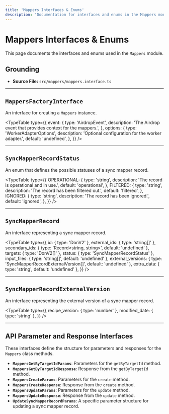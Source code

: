 ```yaml
---
title: 'Mappers Interfaces & Enums'
description: 'Documentation for interfaces and enums in the Mappers module.'
---
```



# Mappers Interfaces & Enums

This page documents the interfaces and enums used in the `Mappers` module.

## Grounding

- **Source File:** `src/mappers/mappers.interface.ts`

---

## `MappersFactoryInterface`

An interface for creating a `Mappers` instance.

<TypeTable
  type={{
    event: {
      type: 'AirdropEvent',
      description: 'The Airdrop event that provides context for the mappers.',
    },
    options: {
      type: 'WorkerAdapterOptions',
      description: 'Optional configuration for the worker adapter.',
      default: 'undefined',
    },
  }}
/>

---

## `SyncMapperRecordStatus`

An enum that defines the possible statuses of a sync mapper record.

<TypeTable
  type={{
    OPERATIONAL: {
      type: 'string',
      description: 'The record is operational and in use.',
      default: 'operational',
    },
    FILTERED: {
      type: 'string',
      description: 'The record has been filtered out.',
      default: 'filtered',
    },
    IGNORED: {
      type: 'string',
      description: 'The record has been ignored.',
      default: 'ignored',
    },
  }}
/>

---

## `SyncMapperRecord`

An interface representing a sync mapper record.

<TypeTable
  type={{
    id: { type: 'DonV2' },
    external_ids: { type: 'string[]' },
    secondary_ids: { type: 'Record<string, string>', default: 'undefined' },
    targets: { type: 'DonV2[]' },
    status: { type: 'SyncMapperRecordStatus' },
    input_files: { type: 'string[]', default: 'undefined' },
    external_versions: { type: 'SyncMapperRecordExternalVersion[]', default: 'undefined' },
    extra_data: { type: 'string', default: 'undefined' },
  }}
/>

---

## `SyncMapperRecordExternalVersion`

An interface representing the external version of a sync mapper record.

<TypeTable
  type={{
    recipe_version: { type: 'number' },
    modified_date: { type: 'string' },
  }}
/>

---

## API Parameter and Response Interfaces

These interfaces define the structure for parameters and responses for the `Mappers` class methods.

- **`MappersGetByTargetIdParams`**: Parameters for the `getByTargetId` method.
- **`MappersGetByTargetIdResponse`**: Response from the `getByTargetId` method.
- **`MappersCreateParams`**: Parameters for the `create` method.
- **`MappersCreateResponse`**: Response from the `create` method.
- **`MappersUpdateParams`**: Parameters for the `update` method.
- **`MappersUpdateResponse`**: Response from the `update` method.
- **`UpdateSyncMapperRecordParams`**: A specific parameter structure for updating a sync mapper record.
